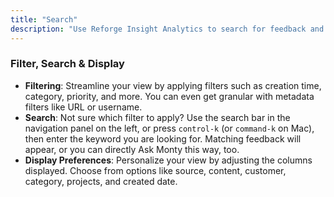 ```yaml
---
title: "Search"
description: "Use Reforge Insight Analytics to search for feedback and customers"
---
```


### Filter, Search & Display

- **Filtering**: Streamline your view by applying filters such as creation time, category, priority, and more. You can even get granular with metadata filters like URL or username.
- **Search**: Not sure which filter to apply? Use the search bar in the navigation panel on the left, or press `control-k` (or `command-k` on Mac), then enter the keyword you are looking for. Matching feedback will appear, or you can directly Ask Monty this way, too.
- **Display Preferences**: Personalize your view by adjusting the columns displayed. Choose from options like source, content, customer, category, projects, and created date.
